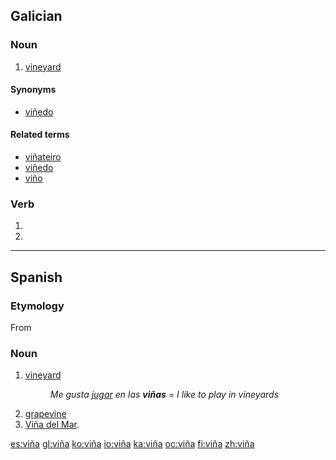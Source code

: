 {{DEFAULTSORT:vina}}
{{also|vina}}
==Galician==

===Noun===
{{gl-noun|f}}

# [[vineyard]]

====Synonyms====
* {{sense|vineyard}} [[viñedo]]

====Related terms====
* [[viñateiro]]
* [[viñedo]]
* [[viño]]

===Verb===
{{gl-verb-form}}

# {{conjugation of|[[vir#Galician|vir]]||1|s|imperf|ind}}
# {{conjugation of|[[vir#Galician|vir]]||3|s|imperf|ind}}

----

==Spanish==

===Etymology===
From {{etyl|la|es}} {{term|vinea|lang=la}}

===Noun===
{{es-noun|f}}

# [[vineyard]]
#: ''Me gusta [[jugar]] en las '''viñas''''' = ''I like to play in vineyards''
# [[grapevine]]
# [[Viña del Mar]].

[[es:viña]]
[[gl:viña]]
[[ko:viña]]
[[io:viña]]
[[ka:viña]]
[[oc:viña]]
[[fi:viña]]
[[zh:viña]]